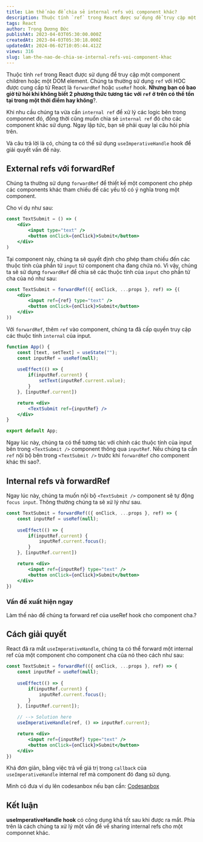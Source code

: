 ```yaml
---
title: Làm thế nào để chia sẻ internal refs với component khác?
description: Thuộc tính `ref` trong React được sử dụng để truy cập một component children hoặc một DOM element. Chúng ta thường sử dụng `ref` với HOC được cung cấp từ React là `forwardRef` hoặc `useRef` hook. Nhưng bạn có bao giờ từ hỏi khi không biết 2 phương thức tương tác với `ref` ở trên có thể tồn tại trong một thời điểm hay không?.
tags: React
author: Trọng Dương Đức
publishAt: 2023-04-03T05:30:00.000Z
createdAt: 2023-04-03T05:30:18.000Z
updatedAt: 2024-06-02T10:05:44.412Z
views: 316
slug: lam-the-nao-de-chia-se-internal-refs-voi-component-khac
---
```


Thuộc tính `ref` trong React được sử dụng để truy cập một component children hoặc một DOM element. Chúng ta thường sử dụng `ref` với HOC được cung cấp từ React là `forwardRef` hoặc `useRef` hook. **Nhưng bạn có bao giờ từ hỏi khi không biết 2 phương thức tương tác với `ref` ở trên có thể tồn tại trong một thời điểm hay không**?. 

Khi nhu cầu chúng ta vừa cần `internal ref` để xử lý các logic bên trong componnet đó, đồng thời cũng muốn chia sẻ `internal ref` đó cho các component khác sử dụng. Ngay lập tức, bạn sẽ phải quay lại câu hỏi phía trên.

Và câu trả lời là có, chúng ta có thể sử dụng `useImperativeHandle` hook để giải quyết vấn đề này.

## External refs với forwardRef

Chúng ta thường sử dụng `forwardRef` để thiết kế một component cho phép các components khác tham chiếu đế các yếu tố có ý nghĩa trong một component.

Cho ví dụ như sau:

```jsx
const TextSubmit = () => (
	<div>
		<input type="text" />
		<button onClick={onClick}>Submit</button>
	</div>
)
```

Tại component này, chúng ta sẽ quyết định cho phép tham chiếu đến các thuộc tính của phần tử `input` từ component cha đang chứa nó. Vì vậy, chúng ta sẽ sử dụng `forwardRef` để chia sẽ các thuộc tính của `input` cho phần tử cha của nó như sau:

```jsx
const TextSubmit = forwardRef(({ onClick, ...props }, ref) => {(
	<div>
		<input ref={ref} type="text" />
		<button onClick={onClick}>Submit</button>
	</div>
))
```

Với `forwardRef`, thêm `ref` vào <TextSubmit /> component, chúng ta đã cấp quyền truy cập các thuộc tính `internal` của input.

```jsx
function App() {
	const [text, setText] = useState("");
	const inputRef = useRef(null);
	
	useEffect(() => {
		if(inputRef.current) {
			setText(inputRef.current.value);
		}
	}, [inputRef.current])

	return <div>
		<TextSubmit ref={inputRef} />
	</div>
}

export default App;
```

Ngay lúc này, chúng ta có thể tương tác với chính các thuộc tính của input bên trong `<TextSubmit />` component thông qua `inputRef`. Nếu chúng ta cần `ref` nội bộ bên trong `<TextSubmit />` trước khi `forwardRef` cho component khác thì sao?. 

## Internal refs và forwardRef

Ngay lúc này, chúng ta muốn nội bộ `<TextSubmit />` component sẽ tự động `focus input`. Thông thường chúng ta sẽ xử lý như sau.

```jsx
const TextSubmit = forwardRef(({ onClick, ...props }, ref) => {
	const inputRef = useRef(null);
	
	useEffect(() => {
		if(inputRef.current) {
			inputRef.current.focus();
		}
	}, [inputRef.current])

	return <div>
		<input ref={inputRef} type="text" />
		<button onClick={onClick}>Submit</button>
	</div>
})
```

### Vấn đề xuất hiện ngay

Làm thế nào để chúng ta forward ref của useRef hook cho component cha.?

## Cách giải quyết

React đã ra mắt `useImperativeHandle`, chúng ta có thể forward một internal ref của một component cho component cha của nó theo cách như sau:

```jsx
const TextSubmit = forwardRef(({ onClick, ...props }, ref) => {
	const inputRef = useRef(null);
	
	useEffect(() => {
		if(inputRef.current) {
			inputRef.current.focus();
		}
	}, [inputRef.current]);
	
	// --> Solution here
	useImperativeHandle(ref, () => inputRef.current);

	return <div>
		<input ref={inputRef} type="text" />
		<button onClick={onClick}>Submit</button>
	</div>
})
```

Khá đơn giản, bằng việc trả về giá trị trong `callback` của `useImperativeHandle` internal ref mà component đó đang sử dụng.

Mình có đưa ví dụ lên codesanbox nếu bạn cần: [Codesanbox](https://codesandbox.io/s/thirsty-hooks-urlxez?file=/src/App.js)

## Kết luận

**useImperativeHandle hook** có công dụng khá tốt sau khi được ra mắt. Phía trên là cách chúng ta xử lý một vấn đề về sharing internal refs cho một componnet khác.
      